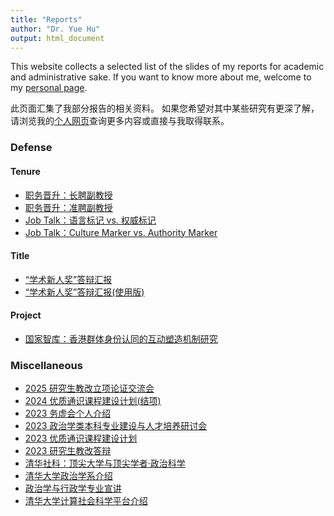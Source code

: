 ---
title: "Reports"
author: "Dr. Yue Hu"
output: html_document
---

This website collects a selected list of the slides of my reports for academic and administrative sake. 
If you want to know more about me, welcome to my [personal page](https://sammo3182.github.io).

此页面汇集了我部分报告的相关资料。
如果您希望对其中某些研究有更深了解，请浏览我的[个人网页](https://sammo3182.github.io)查询更多内容或直接与我取得联系。    

### Defense

#### Tenure

- [职务晋升：长聘副教授](tenure_associate.html)
- [职务晋升：准聘副教授](tenureTrackAP.html)
- [Job Talk：语言标记 vs. 权威标记](authorityMarker_cn.html)
- [Job Talk：Culture Marker vs. Authority Marker](authorityMarker.html)

#### Title

- [“学术新人奖”答辩汇报](newStar.html)
- [“学术新人奖”答辩汇报(使用版)](newStar.pptx)

#### Project

- [国家智库：香港群体身份认同的互动塑造机制研究](hongkong.html)

### Miscellaneous

- [2025 研究生教改立项论证交流会](ge_aiThesisCourse.html)
- [2024 优质通识课程建设计划(结项)](ge10min.html)
- [2023 务虚会个人介绍](individual.pptx)
- [2023 政治学类本科专业建设与人才培养研讨会](/slides/conference/2023-undergradEdu/undergradEdu.html)
- [2023 优质通识课程建设计划](ge5min.html)
- [2023 研究生教改答辩](graduateReform_2023S.html)
- [清华社科：顶尖大学与顶尖学者·政治科学](topScholars.html)
- [清华大学政治学系介绍](/slides/guestLecture/intro2tsinghuaPS.html)
- [政治学与行政学专业宣讲](/slides/guestLecture/intro2tsinghuaPS_college.html)
- [清华大学计算社会科学平台介绍](/slides/guestLecture/intro2CSS.html)
